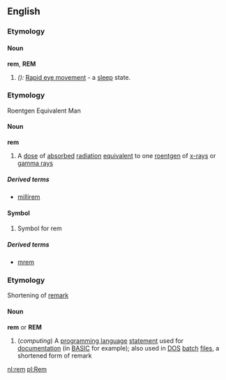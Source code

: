 ==English==
===Etymology===
====Noun====
'''rem''', '''REM'''

# ''({{acronym}}):'' [[Rapid eye movement]] - a [[sleep]] state.

===Etymology===
Roentgen Equivalent Man

====Noun====
'''rem'''

#A [[dose]] of [[absorbed]] [[radiation]] [[equivalent]] to one [[roentgen]] of [[x-ray]]s or [[gamma ray]]s

=====Derived terms=====
*[[millirem]]

====Symbol====
#Symbol for rem

=====Derived terms=====
*[[mrem]]

===Etymology===
Shortening of [[remark]]

====Noun====
'''rem''' or '''REM'''

#(''computing'') A [[programming language]] [[statement]] used for [[documentation]] (in [[BASIC]] for example); also used in [[DOS]] [[batch]] [[files]], a shortened form of remark

[[nl:rem]]
[[pl:Rem]]
